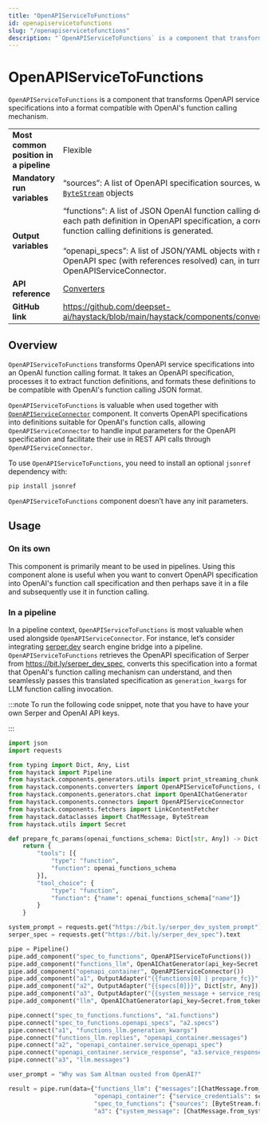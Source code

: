```yaml
---
title: "OpenAPIServiceToFunctions"
id: openapiservicetofunctions
slug: "/openapiservicetofunctions"
description: "`OpenAPIServiceToFunctions` is a component that transforms OpenAPI service specifications into a format compatible with OpenAI's function calling mechanism."
---
```


# OpenAPIServiceToFunctions

`OpenAPIServiceToFunctions` is a component that transforms OpenAPI service specifications into a format compatible with OpenAI's function calling mechanism.

|  |  |
| --- | --- |
| **Most common position in a pipeline** | Flexible |
| **Mandatory run variables** | “sources”: A list of OpenAPI specification sources, which can be file paths or [`ByteStream`](/docs/data-classes#bytestream)  objects |
| **Output variables** | “functions”: A list of JSON OpenAI function calling definitions objects. For each path definition in OpenAPI specification, a corresponding OpenAI function calling definitions is generated.  <br /> <br />“openapi_specs”: A list of JSON/YAML objects with references resolved. Such OpenAPI spec (with references resolved) can, in turn, be used as input to OpenAPIServiceConnector. |
| **API reference** | [Converters](/reference/converters-api) |
| **GitHub link** | https://github.com/deepset-ai/haystack/blob/main/haystack/components/converters/openapi_functions.py |

## Overview

`OpenAPIServiceToFunctions` transforms OpenAPI service specifications into an OpenAI function calling format. It takes an OpenAPI specification, processes it to extract function definitions, and formats these definitions to be compatible with OpenAI's function calling JSON format.

`OpenAPIServiceToFunctions` is valuable when used together with [`OpenAPIServiceConnector`](../connectors/openapiserviceconnector.mdx) component. It converts OpenAPI specifications into definitions suitable for OpenAI's function calls, allowing `OpenAPIServiceConnector` to handle input parameters for the OpenAPI specification and facilitate their use in REST API calls through `OpenAPIServiceConnector`.

To use `OpenAPIServiceToFunctions`, you need to install an optional `jsonref` dependency with:

```shell
pip install jsonref
```

`OpenAPIServiceToFunctions` component doesn’t have any init parameters.

## Usage

### On its own

This component is primarily meant to be used in pipelines. Using this component alone is useful when you want to convert OpenAPI specification into OpenAI's function call specification and then perhaps save it in a file and subsequently use it in function calling.

### In a pipeline

In a pipeline context, `OpenAPIServiceToFunctions` is most valuable when used alongside `OpenAPIServiceConnector`. For instance, let’s consider integrating [serper.dev](http://serper.dev/) search engine bridge into a pipeline. `OpenAPIServiceToFunctions` retrieves the OpenAPI specification of Serper from https://bit.ly/serper_dev_spec, converts this specification into a format that OpenAI's function calling mechanism can understand, and then seamlessly passes this translated specification as `generation_kwargs` for LLM function calling invocation.

:::note
To run the following code snippet, note that you have to have your own Serper and OpenAI API keys.

:::

```python
import json
import requests

from typing import Dict, Any, List
from haystack import Pipeline
from haystack.components.generators.utils import print_streaming_chunk
from haystack.components.converters import OpenAPIServiceToFunctions, OutputAdapter
from haystack.components.generators.chat import OpenAIChatGenerator
from haystack.components.connectors import OpenAPIServiceConnector
from haystack.components.fetchers import LinkContentFetcher
from haystack.dataclasses import ChatMessage, ByteStream
from haystack.utils import Secret

def prepare_fc_params(openai_functions_schema: Dict[str, Any]) -> Dict[str, Any]:
    return {
        "tools": [{
            "type": "function",
            "function": openai_functions_schema
        }],
        "tool_choice": {
            "type": "function",
            "function": {"name": openai_functions_schema["name"]}
        }
    }

system_prompt = requests.get("https://bit.ly/serper_dev_system_prompt").text
serper_spec = requests.get("https://bit.ly/serper_dev_spec").text

pipe = Pipeline()
pipe.add_component("spec_to_functions", OpenAPIServiceToFunctions())
pipe.add_component("functions_llm", OpenAIChatGenerator(api_key=Secret.from_token(llm_api_key), model="gpt-3.5-turbo-0613"))
pipe.add_component("openapi_container", OpenAPIServiceConnector())
pipe.add_component("a1", OutputAdapter("{{functions[0] | prepare_fc}}", Dict[str, Any], {"prepare_fc": prepare_fc_params}))
pipe.add_component("a2", OutputAdapter("{{specs[0]}}", Dict[str, Any]))
pipe.add_component("a3", OutputAdapter("{{system_message + service_response}}", List[ChatMessage]))
pipe.add_component("llm", OpenAIChatGenerator(api_key=Secret.from_token(llm_api_key), model="gpt-4-1106-preview", streaming_callback=print_streaming_chunk))

pipe.connect("spec_to_functions.functions", "a1.functions")
pipe.connect("spec_to_functions.openapi_specs", "a2.specs")
pipe.connect("a1", "functions_llm.generation_kwargs")
pipe.connect("functions_llm.replies", "openapi_container.messages")
pipe.connect("a2", "openapi_container.service_openapi_spec")
pipe.connect("openapi_container.service_response", "a3.service_response")
pipe.connect("a3", "llm.messages")

user_prompt = "Why was Sam Altman ousted from OpenAI?"

result = pipe.run(data={"functions_llm": {"messages":[ChatMessage.from_system("Only do function calling"), ChatMessage.from_user(user_prompt)]},
                        "openapi_container": {"service_credentials": serper_dev_key},
                        "spec_to_functions": {"sources": [ByteStream.from_string(serper_spec)]},
                        "a3": {"system_message": [ChatMessage.from_system(system_prompt)]}})

```
